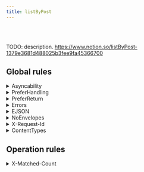 ```yaml
---
title: listByPost
---
```



<!-- 1379e368-1d48-8025-b3fe-e9fa45366700 -->

<Badge text="GET" variant="success" /> <Badge text="POST" variant="note" />






<br/><br/>

TODO: description. <a href="https://www.notion.so/listByPost-1379e3681d488025b3fee9fa45366700">https://www.notion.so/listByPost-1379e3681d488025b3fee9fa45366700</a>

## Global rules

<details><summary>Asyncability</summary>
<Tabs><TabItem label="Request">
|  |  |
| --- | --- |
| Header | <ul><li>`Expect` <Badge text="SHOULD" variant="caution" size="small" /> **be** nothing **if** if the client supports only sync operations <br/><em>Default scenario</em></li></ul> |
| Header | <ul><li>`Expect` <Badge text="MUST" variant="danger" size="small" /> **be** 202-accepted **if** if the client supports only async operations </li></ul> |
| Header | <ul><li>`Prefer` <Badge text="MUST" variant="danger" size="small" /> **be** respond-async **if** if the client supports both sync and async operations </li></ul> |
| Header | <ul><li>`WebHook-Request-Callback` <Badge text="MUST" variant="danger" size="small" /> **be** webhook URL **if** if the client is able to specify a callback endpoint (a “webhook”) <br/><em>Webhook callbacks</em></li></ul> |
| Header | <ul><li>`WebHook-Error-Callback` <Badge text="MAY" variant="success" size="small" /> **be** webhook URL **if** if the client is able to specify a callback endpoint (a “webhook”) <br/><em>Webhook callbacks</em></li></ul> |</TabItem>
<TabItem label="Response">
|  |  |
| --- | --- |
| Status | <ul><li>`code` <Badge text="MUST" variant="danger" size="small" /> **be** 200 | 204 **if** if a server only support synchronous operations <br/><em>Default scenario</em></li></ul> |
| Status | <ul><li>`code` <Badge text="MAY" variant="success" size="small" /> **be** 417 **if** if a server only support synchronous operations + if a client sends an Expect: 202-Accepted header </li></ul> |
| Status | <ul><li>`code` <Badge text="MUST" variant="danger" size="small" /> **be** 417 **if** if a server supports only async operations + if client is sync-only </li></ul> |
| Status | <ul><li>`code` <Badge text="MUST" variant="danger" size="small" /> **be** 202 **if** if a server supports async operations + if a client sends an Expect: 202-Accepted header </li></ul> |
| Header | <ul><li>`Location` <Badge text="MUST" variant="danger" size="small" /> **be** operation result URL **if** if a server supports async operations + if a client sends an Expect: 202-Accepted header </li></ul> |
| Status | <ul><li>`code` <Badge text="MUST" variant="danger" size="small" /> **be** 425 **if** fi the operation endpoint is not yet available (still running) <br/><em>Recurrent polling</em></li></ul> |
| Status | <ul><li>`code` <Badge text="MUST" variant="danger" size="small" /> **be** 200 **if** if the operation endpoint is ready and the operation was successful <br/><em>Recurrent polling</em></li></ul> |
| Status | <ul><li>`code` <Badge text="MUST" variant="danger" size="small" /> **be** 500 **if** if the operation endpoint is ready but the operation was failed <br/><em>Recurrent polling</em></li></ul> |
| Body | <ul><li>`error` <Badge text="MUST" variant="danger" size="small" /> **exists** **if** if the operation endpoint is ready but the operation was failed <br/><em>Recurrent polling</em></li></ul> |</TabItem></Tabs></details>
<details><summary>PreferHandling</summary>
<Tabs><TabItem label="Request">
|  |  |
| --- | --- |
| Header | <ul><li>`Prefer` <Badge text="SHOULD" variant="caution" size="small" /> **be** handling=lenient **if** in case of the client is explicitly lenient to optional validation rules </li></ul> |
| Header | <ul><li>`Prefer` <Badge text="SHOULD" variant="caution" size="small" /> **be** handling=strict **if** in case of the client is strict to optional validation rules </li></ul> |</TabItem>
</Tabs></details>
<details><summary>PreferReturn</summary>
<Tabs><TabItem label="Request">
|  |  |
| --- | --- |
| Header | <ul><li>`Prefer` <Badge text="SHOULD" variant="caution" size="small" /> **be** return=minimal **if** if the client prefer just the operation status </li></ul> |
| Header | <ul><li>`Prefer` <Badge text="SHOULD" variant="caution" size="small" /> **be** return=representation **if** if the client prefer the result document(s) which the operation was applied <br/><em>Default if ommited</em></li></ul> |</TabItem>
<TabItem label="Response">
|  |  |
| --- | --- |
| Status | <ul><li>`code` <Badge text="MUST" variant="danger" size="small" /> **be** 200 **if** if the client sent Prefer: return=representation </li></ul> |
| Status | <ul><li>`code` <Badge text="MUST" variant="danger" size="small" /> **be** 204 **if** if the client sent Prefer: return=minimal </li></ul> |
| Header | <ul><li>`Content-Location` <Badge text="MUST" variant="danger" size="small" /> **be** getByGetWithId(id) **if** if the client sent Prefer: return=representation </li></ul> |
| Header | <ul><li>`Location` <Badge text="MUST" variant="danger" size="small" /> **be** getByGetWithId(id) **if** if the client sent Prefer: return=minimal </li></ul> |</TabItem></Tabs></details>
<details><summary>Errors</summary>
<Tabs>
<TabItem label="Response">
|  |  |
| --- | --- |
| Status | <ul><li>`code` <Badge text="MUST" variant="danger" size="small" /> **be** >399  </li></ul> |
| Body | <ul><li>`code` <Badge text="SHOULD" variant="caution" size="small" /> **be** unique code  </li></ul> |
| Body | <ul><li>`description` <Badge text="SHOULD" variant="caution" size="small" /> **exists**  </li></ul> |
| Body | <ul><li>`[other]` <Badge text="MAY" variant="success" size="small" /> **be** help info  </li></ul> |</TabItem></Tabs></details>
<details><summary>EJSON</summary>
<Tabs><TabItem label="Request">
|  |  |
| --- | --- |
| Header | <ul><li>`Content-Type` <Badge text="SHOULD" variant="caution" size="small" /> **be** application/vnd.ejson+json  </li></ul> |
| Body | <ul><li>`` <Badge text="SHOULD" variant="caution" size="small" /> **be** EJSON serialized  </li></ul> |</TabItem>
<TabItem label="Response">
|  |  |
| --- | --- |
| Body | <ul><li>`` <Badge text="SHOULD" variant="caution" size="small" /> **be** EJSON serialized  </li></ul> |
| Header | <ul><li>`Content-Type` <Badge text="SHOULD" variant="caution" size="small" /> **be** application/vnd.ejson+json  </li></ul> |</TabItem></Tabs></details>
<details><summary>NoEnvelopes</summary>
<Tabs><TabItem label="Request">
|  |  |
| --- | --- |
| Body | <ul><li>`` <Badge text="MUST" variant="danger" size="small" /> **be** unenveloped resource  </li></ul> |</TabItem>
<TabItem label="Response">
|  |  |
| --- | --- |
| Body | <ul><li>`` <Badge text="MUST" variant="danger" size="small" /> **be** unenveloped resource  </li></ul> |</TabItem></Tabs></details>
<details><summary>X-Request-Id</summary>
<Tabs>
<TabItem label="Response">
|  |  |
| --- | --- |
| Header | <ul><li>`X-Request-Id` <Badge text="SHOULD" variant="caution" size="small" /> **be** new uuid-hex   <br/><em>a fresh new uuid-hex generated by the API server</em></li></ul> |</TabItem></Tabs></details>
<details><summary>ContentTypes</summary>
<Tabs><TabItem label="Request">
|  |  |
| --- | --- |
| Header | <ul><li>`Accept` <Badge text="MUST" variant="danger" size="small" /> **exists**  </li></ul> |</TabItem>
<TabItem label="Response">
|  |  |
| --- | --- |
| Header | <ul><li>`Content-Type` <Badge text="MUST" variant="danger" size="small" /> **exists**  </li></ul> |
| Status | <ul><li>`code` <Badge text="MUST" variant="danger" size="small" /> **be** 406 **if** if the Content-Type not matches the Accept request header </li></ul> |</TabItem></Tabs></details>

## Operation rules

<details><summary>X-Matched-Count</summary>
<Tabs>
</Tabs></details>
